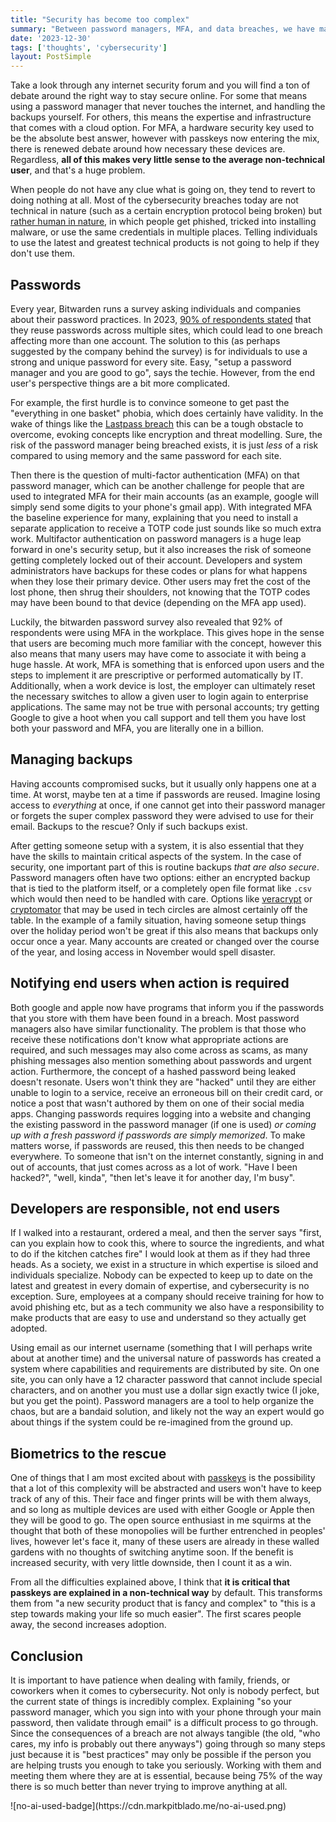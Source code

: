 ```yaml
---
title: "Security has become too complex"
summary: "Between password managers, MFA, and data breaches, we have made security so complex that most users throw up their hands and give up, rather than following best practices."
date: '2023-12-30'
tags: ['thoughts', 'cybersecurity']
layout: PostSimple
---
```

Take a look through any internet security forum and you will find a ton of debate around the right way to stay secure online. For some that means using a password manager that never touches the internet, and handling the backups yourself. For others, this means the expertise and infrastructure that comes with a cloud option. For MFA, a hardware security key used to be the absolute best answer, however with passkeys now entering the mix, there is renewed debate around how necessary these devices are. Regardless, **all of this makes very little sense to the average non-technical user**, and that's a huge problem.

When people do not have any clue what is going on, they tend to revert to doing nothing at all. Most of the cybersecurity breaches today are not technical in nature (such as a certain encryption protocol being broken) but [rather human in nature](https://sciendo.com/article/10.2478/hjbpa-2018-0024), in which people get phished, tricked into installing malware, or use the same credentials in multiple places. Telling individuals to use the latest and greatest technical products is not going to help if they don't use them.

## Passwords

Every year, Bitwarden runs a survey asking individuals and companies about their password practices. In 2023, [90% of respondents stated](https://start.bitwarden.com/hubfs/PDF/2023-password-decisions-survey.pdf) that they reuse passwords across multiple sites, which could lead to one breach affecting more than one account. The solution to this (as perhaps suggested by the company behind the survey) is for individuals to use a strong and unique password for every site. Easy, "setup a password manager and you are good to go", says the techie. However, from the end user's perspective things are a bit more complicated.

For example, the first hurdle is to convince someone to get past the "everything in one basket" phobia, which does certainly have validity. In the wake of things like the [Lastpass breach](https://blog.lastpass.com/2022/12/notice-of-recent-security-incident/) this can be a tough obstacle to overcome, evoking concepts like encryption and threat modelling. Sure, the risk of the password manager being breached exists, it is just *less* of a risk compared to using memory and the same password for each site.

Then there is the question of multi-factor authentication (MFA) on that password manager, which can be another challenge for people that are used to integrated MFA for their main accounts (as an example, google will simply send some digits to your phone's gmail app). With integrated MFA the baseline experience for many, explaining that you need to install a separate application to receive a TOTP code just sounds like so much extra work. Multifactor authentication on password managers is a huge leap forward in one's security setup, but it also increases the risk of someone getting completely locked out of their account. Developers and system administrators have backups for these codes or plans for what happens when they lose their primary device. Other users may fret the cost of the lost phone, then shrug their shoulders, not knowing that the TOTP codes may have been bound to that device (depending on the MFA app used).

Luckily, the bitwarden password survey also revealed that 92% of respondents were using MFA in the workplace. This gives hope in the sense that users are becoming much more familiar with the concept, however this also means that many users may have come to associate it with being a huge hassle. At work, MFA is something that is enforced upon users and the steps to implement it are prescriptive or performed automatically by IT. Additionally, when a work device is lost, the employer can ultimately reset the necessary switches to allow a given user to login again to enterprise applications. The same may not be true with personal accounts; try getting Google to give a hoot when you call support and tell them you have lost both your password and MFA, you are literally one in a billion.

## Managing backups

Having accounts compromised sucks, but it usually only happens one at a time. At worst, maybe ten at a time if passwords are reused. Imagine losing access to *everything* at once, if one cannot get into their password manager or forgets the super complex password they were advised to use for their email. Backups to the rescue? Only if such backups exist. 

After getting someone setup with a system, it is also essential that they have the skills to maintain critical aspects of the system. In the case of security, one important part of this is routine backups *that are also secure*. Password managers often have two options: either an encrypted backup that is tied to the platform itself, or a completely open file format like `.csv` which would then need to be handled with care. Options like [veracrypt](https://www.veracrypt.fr/code/VeraCrypt/) or [cryptomator](https://cryptomator.org) that may be used in tech circles are almost certainly off the table. In the example of a family situation, having someone setup things over the holiday period won't be great if this also means that backups only occur once a year. Many accounts are created or changed over the course of the year, and losing access in November would spell disaster. 

## Notifying end users when action is required

Both google and apple now have programs that inform you if the passwords that you store with them have been found in a breach. Most password managers also have similar functionality. The problem is that those who receive these notifications don't know what appropriate actions are required, and such messages may also come across as scams, as many phishing messages also mention something about passwords and urgent action. Furthermore, the concept of a hashed password being leaked doesn't resonate. Users won't think they are "hacked" until they are either unable to login to a service, receive an erroneous bill on their credit card, or notice a post that wasn't authored by them on one of their social media apps. Changing passwords requires logging into a website and changing the existing password in the password manager (if one is used) *or coming up with a fresh password if passwords are simply memorized*. To make matters worse, if passwords are reused, this then needs to be changed everywhere. To someone that isn't on the internet constantly, signing in and out of accounts, that just comes across as a lot of work. "Have I been hacked?", "well, kinda", "then let's leave it for another day, I'm busy".

## Developers are responsible, not end users

If I walked into a restaurant, ordered a meal, and then the server says "first, can you explain how to cook this, where to source the ingredients, and what to do if the kitchen catches fire" I would look at them as if they had three heads. As a society, we exist in a structure in which expertise is siloed and individuals specialize. Nobody can be expected to keep up to date on the latest and greatest in every domain of expertise, and cybersecurity is no exception. Sure, employees at a company should receive training for how to avoid phishing etc, but as a tech community we also have a responsibility to make products that are easy to use and understand so they actually get adopted. 

Using email as our internet username (something that I will perhaps write about at another time) and the universal nature of passwords has created a system where capabilities and requirements are distributed by site. On one site, you can only have a 12 character password that cannot include special characters, and on another you must use a dollar sign exactly twice (I joke, but you get the point). Password managers are a tool to help organize the chaos, but are a bandaid solution, and likely not the way an expert would go about things if the system could be re-imagined from the ground up.  

## Biometrics to the rescue

One of things that I am most excited about with [passkeys](https://blog.google/inside-google/googlers/ask-a-techspert/how-passkeys-work/) is the possibility that a lot of this complexity will be abstracted and users won't have to keep track of any of this. Their face and finger prints will be with them always, and so long as multiple devices are used with either Google or Apple then they will be good to go. The open source enthusiast in me squirms at the thought that both of these monopolies will be further entrenched in peoples' lives, however let's face it, many of these users are already in these walled gardens with no thoughts of switching anytime soon. If the benefit is increased security, with very little downside, then I count it as a win. 

From all the difficulties explained above, I think that **it is critical that passkeys are explained in a non-technical way** by default. This transforms them from "a new security product that is fancy and complex" to "this is a step towards making your life so much easier". The first scares people away, the second increases adoption.

## Conclusion

It is important to have patience when dealing with family, friends, or coworkers when it comes to cybersecurity. Not only is nobody perfect, but the current state of things is incredibly complex. Explaining "so your password manager, which you sign into with your phone through your main password, then validate through email" is a difficult process to go through. Since the consequences of a breach are not always tangible (the old, "who cares, my info is probably out there anyways") going through so many steps just because it is "best practices" may only be possible if the person you are helping trusts you enough to take you seriously. Working with them and meeting them where they are at is essential, because being 75% of the way there is so much better than never trying to improve anything at all.

<div className="w-1/12">
![no-ai-used-badge](https://cdn.markpitblado.me/no-ai-used.png)
</div>
